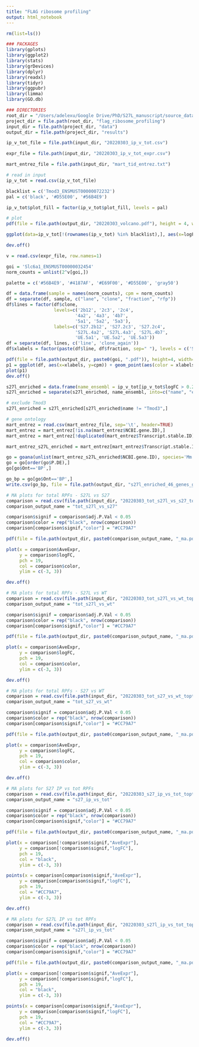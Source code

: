 ```yaml
---
title: "FLAG ribosome profiling"
output: html_notebook
---
```


```r
rm(list=ls())

### PACKAGES
library(gplots)
library(ggplot2)
library(stats)
library(grDevices)
library(dplyr)
library(readxl)
library(tidyr)
library(ggpubr)
library(limma)
library(GO.db)

### DIRECTORIES
root_dir = "/Users/adelexu/Google Drive/PhD/S27L_manuscript/source_data/analysis_plotting_code"
project_dir = file.path(root_dir, "flag_ribosome_profiling")
input_dir = file.path(project_dir, "data")
output_dir = file.path(project_dir, "results")

ip_v_tot_file = file.path(input_dir, "20220303_ip_v_tot.csv")

expr_file = file.path(input_dir, "20220303_ip_v_tot_expr.csv")

mart_entrez_file = file.path(input_dir, "mart_tid_entrez.txt")
```

```r
# read in input
ip_v_tot = read.csv(ip_v_tot_file)

blacklist = c('Tmod3_ENSMUST00000072232')
pal = c('black', '#D55E00', '#56B4E9')

ip_v_tot$plot_fill = factor(ip_v_tot$plot_fill, levels = pal)
```

```r
# plot
pdf(file = file.path(output_dir, "20220303_volcano.pdf"), height = 4, width=4)

ggplot(data=ip_v_tot[!(rownames(ip_v_tot) %in% blacklist),], aes(x=logFC, y=neglog10p, color=plot_fill)) + geom_point() + scale_color_manual(values=pal) + theme_classic() + theme(legend.position='none')

dev.off()
```

```r
v = read.csv(expr_file, row.names=1)
```

```r
goi = 'Slc6a1_ENSMUST00000032454'
norm_counts = unlist(2^v[goi,])

palette = c('#56B4E9', '#4187AF', '#E69F00', '#D55E00', 'gray50')

df = data.frame(sample = names(norm_counts), cpm = norm_counts)
df = separate(df, sample, c("lane", "clone", "fraction", "rfp"))
df$lines = factor(df$clone, 
                  levels=c('2b12', '2c3', '2c4',
                          '4a2', '4a3', '4b7',
                          '5a1', '5a2', '5a3'),
                  labels=c('S27.2b12', 'S27.2c3', 'S27.2c4',
                          'S27L.4a2', 'S27L.4a3', 'S27L.4b7',
                          'UE.5a1', 'UE.5a2', 'UE.5a3'))
df = separate(df, lines, c('line', 'clone_again'))
df$xlabels = factor(paste(df$line, df$fraction, sep=" "), levels = c('S27 tot', 'S27 ip', 'S27L tot', 'S27L ip', 'UE tot'))

pdf(file = file.path(output_dir, paste0(goi, ".pdf")), height=4, width=4)
p1 = ggplot(df, aes(x=xlabels, y=cpm)) + geom_point(aes(color = xlabels), size=2.5) + geom_path(aes(group=clone)) + ggtitle(goi) + theme_classic() + theme(legend.position = 'none', axis.text.x = element_text(angle = 90)) + expand_limits(y=0) + scale_color_manual(values = palette)
plot(p1)
dev.off()
```

```r
s27l_enriched = data.frame(name_ensembl = ip_v_tot[ip_v_tot$logFC > 0.25 & ip_v_tot$adj.P.Val < 0.05,"X"])
s27l_enriched = separate(s27l_enriched, name_ensembl, into=c("name", "ensembl"), remove=FALSE)

# exclude Tmod3
s27l_enriched = s27l_enriched[s27l_enriched$name != "Tmod3",]
```

```r
# gene ontology
mart_entrez = read.csv(mart_entrez_file, sep='\t', header=TRUE)
mart_entrez = mart_entrez[!is.na(mart_entrez$NCBI.gene.ID),]
mart_entrez = mart_entrez[!duplicated(mart_entrez$Transcript.stable.ID),]
```

```r
mart_entrez_s27L_enriched = mart_entrez[mart_entrez$Transcript.stable.ID %in% s27l_enriched$ensembl,]
```

```r
go = goana(unlist(mart_entrez_s27L_enriched$NCBI.gene.ID), species='Mm')
go = go[order(go$P.DE),]
go[go$Ont=='BP',]
```
```r
go_bp = go[go$Ont=='BP',]
write.csv(go_bp, file = file.path(output_dir, "s27l_enriched_46_genes_go_bp.csv"))
```



```r
# MA plots for total RPFs - S27L vs S27
comparison = read.csv(file.path(input_dir, "20220303_tot_s27l_vs_s27_toptable.csv"))
comparison_output_name = "tot_s27l_vs_s27"

comparison$signif = comparison$adj.P.Val < 0.05
comparison$color = rep("black", nrow(comparison))
comparison[comparison$signif,"color"] = "#CC79A7"

pdf(file = file.path(output_dir, paste0(comparison_output_name, "_ma.pdf")))

plot(x = comparison$AveExpr,
     y = comparison$logFC,
     pch = 19,
     col = comparison$color,
     ylim = c(-3, 3))

dev.off()
```

```r
# MA plots for total RPFs - S27L vs WT
comparison = read.csv(file.path(input_dir, "20220303_tot_s27l_vs_wt_toptable.csv"))
comparison_output_name = "tot_s27l_vs_wt"

comparison$signif = comparison$adj.P.Val < 0.05
comparison$color = rep("black", nrow(comparison))
comparison[comparison$signif,"color"] = "#CC79A7"

pdf(file = file.path(output_dir, paste0(comparison_output_name, "_ma.pdf")))

plot(x = comparison$AveExpr,
     y = comparison$logFC,
     pch = 19,
     col = comparison$color,
     ylim = c(-3, 3))

dev.off()
```

```r
# MA plots for total RPFs - S27 vs WT
comparison = read.csv(file.path(input_dir, "20220303_tot_s27_vs_wt_toptable.csv"))
comparison_output_name = "tot_s27_vs_wt"

comparison$signif = comparison$adj.P.Val < 0.05
comparison$color = rep("black", nrow(comparison))
comparison[comparison$signif,"color"] = "#CC79A7"

pdf(file = file.path(output_dir, paste0(comparison_output_name, "_ma.pdf")))

plot(x = comparison$AveExpr,
     y = comparison$logFC,
     pch = 19,
     col = comparison$color,
     ylim = c(-3, 3))

dev.off()
```

```r
# MA plots for S27 IP vs tot RPFs
comparison = read.csv(file.path(input_dir, "20220303_s27_ip_vs_tot_toptable.csv"))
comparison_output_name = "s27_ip_vs_tot"

comparison$signif = comparison$adj.P.Val < 0.05
comparison$color = rep("black", nrow(comparison))
comparison[comparison$signif,"color"] = "#CC79A7"

pdf(file = file.path(output_dir, paste0(comparison_output_name, "_ma.pdf")))

plot(x = comparison[!comparison$signif,"AveExpr"],
     y = comparison[!comparison$signif,"logFC"],
     pch = 19,
     col = "black",
     ylim = c(-3, 3))

points(x = comparison[comparison$signif,"AveExpr"],
     y = comparison[comparison$signif,"logFC"],
     pch = 19,
     col = "#CC79A7",
     ylim = c(-3, 3))

dev.off()
```

```r
# MA plots for S27L IP vs tot RPFs
comparison = read.csv(file.path(input_dir, "20220303_s27l_ip_vs_tot_toptable.csv"))
comparison_output_name = "s27l_ip_vs_tot"

comparison$signif = comparison$adj.P.Val < 0.05
comparison$color = rep("black", nrow(comparison))
comparison[comparison$signif,"color"] = "#CC79A7"

pdf(file = file.path(output_dir, paste0(comparison_output_name, "_ma.pdf")))

plot(x = comparison[!comparison$signif,"AveExpr"],
     y = comparison[!comparison$signif,"logFC"],
     pch = 19,
     col = "black",
     ylim = c(-3, 3))

points(x = comparison[comparison$signif,"AveExpr"],
     y = comparison[comparison$signif,"logFC"],
     pch = 19,
     col = "#CC79A7",
     ylim = c(-3, 3))

dev.off()
```
